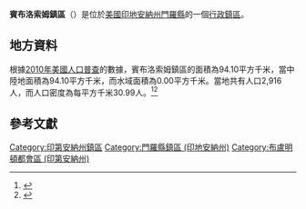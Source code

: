 {{noteTA
|G1=USState
|G2=地名
|G3=Unit
}}
{{Infobox settlement
|official_name            = 賓布洛索姆鎮區
|native_name = Bean Blossom Township
|settlement_type          = [[行政鎮區|行政鎮區]]
|image_skyline            = 
|imagesize                = 
|image_map                = Map highlighting Bean Blossom Township, Monroe County, Indiana.svg
|mapsize                  = 250px 
|pushpin_map  =USA Indiana
|pushpin_label = 賓布洛索姆鎮區
|pushpin_label_position   = top
|pushpin_map_caption      = 賓布洛索姆鎮區在印地安納州的位置
|subdivision_type         = [[世界政區索引|國家]]
|subdivision_type1        = [[美国州份|州份]]
|subdivision_type2        = [[印地安納州行政区划|縣]]
|subdivision_name         = [[美国|美国]]
|subdivision_name1        = [[印地安納州|印地安納州]]
|subdivision_name2        = [[門羅縣_(印地安納州)|門羅縣]]
|elevation_ft             = 755
|elevation_m              = 230
|timezone                 = [[北美东部時區|EST]]
|area_total_km2           = 94.10
|area_land_km2            = 94.10
|area_water_km2           = 0.00
|area_total_sq_mi         = 
|area_land_sq_mi          = 
|area_water_sq_mi         = 
|population_as_of         = [[2010年美國人口普查|2010]]
|population_footnotes     = 
|population_total         = 2916
|population_density_km2   = auto
|population_density_sq_mi = auto
|utc_offset               = -5
|coordinates              = {{coord|39|17|46|N|86|37|18|W|display=inline,title}}
| coor_pinpoint           = 
| coordinates_footnotes   = 
|timezone_DST             = EDT
|utc_offset_DST           = -4
|postal_code_type         = [[美國郵區編號|郵區編號]]
|postal_code              = 47404, 47429, 47433, 47464
|area_code                = {{link-en|北美电话区号812|Area code 812|812}}
|blank_name = [[地名信息系统|GNIS ID]]
|blank_info = 453100
}}
'''賓布洛索姆鎮區'''（{{lang-en|Bean Blossom Township}}）是位於[[美國|美國]][[印地安納州|印地安納州]][[門羅縣_(印地安納州)|門羅縣]]的一個[[行政鎮區|行政鎮區]]。

== 地方資料 ==
根據[[2010年美國人口普查|2010年美國人口普查]]的數據，賓布洛索姆鎮區的面積為94.10平方千米，當中陸地面積為94.10平方千米，而水域面積為0.00平方千米。當地共有人口2,916人，而人口密度為每平方千米30.99人。<ref name="GR8">{{cite web|url=http://factfinder2.census.gov|publisher=[[美国人口调查局|美国人口调查局]]|accessdate=2011-05-14|title=American FactFinder|archive-date=2013-09-11|archive-url=https://web.archive.org/web/20130911234518/http://factfinder2.census.gov/|dead-url=no}}</ref><ref>{{cite web|url=https://www.citypopulation.de/en/usa/indiana/admin/|title=USA: Indiana (Counties and Townships) - City Population}}</ref>

== 參考文獻 ==
{{reflist}}

{{門羅縣 (印地安納州)}}

{{DEFAULTSORT:Bean Blossom Township}}
[[Category:印第安納州鎮區|Category:印第安納州鎮區]]
[[Category:門羅縣鎮區_(印地安納州)|Category:門羅縣鎮區 (印地安納州)]]
[[Category:布盧明頓都會區_(印第安納州)|Category:布盧明頓都會區 (印第安納州)]]

{{Indiana-geo-stub}}